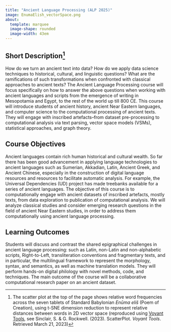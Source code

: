 ```yaml
---
title: "Ancient Language Processing (ALP 2025)"
image: EnumaElish_vectorSpace.png
about: 
  template: marquee
  image-shape: rounded
  image-width: 43em
---
```


## **Short Description**[^1]

[^1]: The scatter plot at the top of the page shows relative word frequencies across the seven tablets of Standard Babylonian *Enūma eliš* (Poem of Creation), using t-SNE dimension reduction to represent relative distances between words in 2D vector space (reproduced using [Voyant Tools](https://voyant-tools.org/?analysis=tsne&limit=152&clusters=4&perplexity=9&iterations=1600&label=summary&label=docs&label=terms&corpus=9a028a76bb22320092f109f6a35d5769&view=ScatterPlot), see Sinclair, S. & G. Rockwell. (2023). ScatterPlot. *Voyant Tools*. Retrieved March 21, 2023)

How do we turn an ancient text into data? How do we apply data science techniques to historical, cultural, and linguistic questions? What are the ramifications of such transformations when confronted with classical approaches to ancient texts? The Ancient Language Processing course will focus specifically on how to answer the above questions when working with ancient languages and scripts from the emergence of writing in Mesopotamia and Egypt, to the rest of the world up till 800 CE. This course will introduce students of ancient history, ancient Near Eastern languages, and computer science to the computational processing of ancient texts. They will engage with inscribed artefacts–from dataset pre-processing to computational analysis via text parsing, vector space models (VSMs), statistical approaches, and graph theory.

## **Course Objectives**

Ancient languages contain rich human historical and cultural wealth. So far there has been good advancement in applying language technologies to ancient languages such as Sumerian, Akkadian, Latin, Ancient Greek, and Ancient Chinese, especially in the construction of digital language resources and resources to facilitate automatic analysis. For example, the Universal Dependencies (UD) project has made treebanks available for a series of ancient languages. The objective of this course is to computationally engage with ancient datasets of inscribed artefacts, mostly texts, from data exploration to publication of computational analysis. We will analyze classical studies and consider emerging research questions in the field of ancient Near Eastern studies, in order to address them computationally using ancient language processing.

## **Learning Outcomes**

Students will discuss and contrast the shared epigraphical challenges in ancient language processing: such as Latin, non-Latin and non-alphabetic scripts, Right-to-Left, transliteration conventions and fragmentary texts, and in particular, the multilingual framework to represent the morphology, syntax, and semantics, as well as machine translation models. They will perform hands-on digital philology with novel methods, code, and techniques. The main outcome of the course will be a collaborative computational research paper on an ancient dataset.

